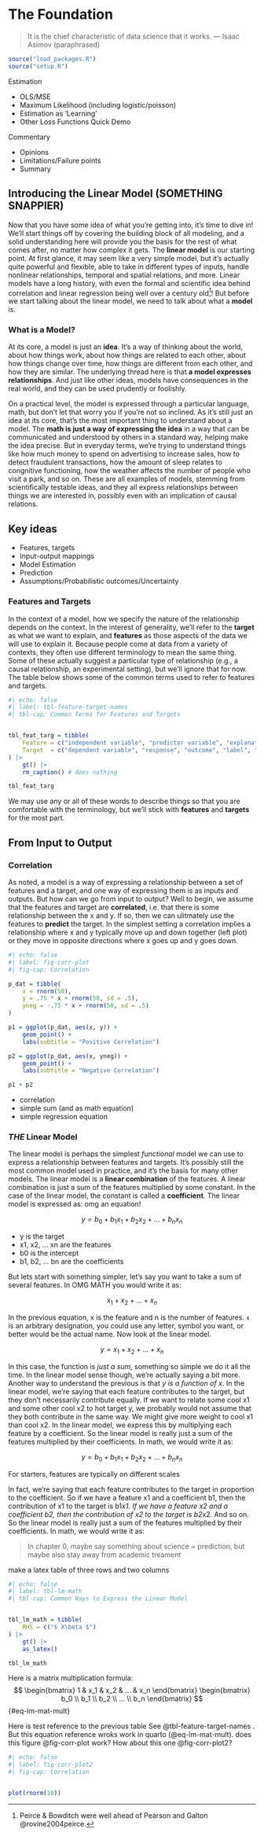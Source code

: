 # The Foundation

> It is the chief characteristic of data science that it works.
― Isaac Asimov (paraphrased)

```r
source("load_packages.R")
source("setup.R")
```


Estimation

- OLS/MSE
- Maximum Likelihood (including logistic/poisson)
- Estimation as ‘Learning’
- Other Loss Functions Quick Demo

Commentary

- Opinions
- Limitations/Failure points
- Summary

## Introducing the Linear Model  (SOMETHING SNAPPIER)


Now that you have some idea of what you're getting into, it's time to dive in! We'll start things off by covering the building block of all modeling, and a solid understanding here will provide you the basis for the rest of what comes after, no matter how complex it gets. The **linear model** is our starting point. At first glance, it may seem like a very simple model, but it's actually quite powerful and flexible, able to take in different types of inputs, handle nonlinear relationships, temporal and spatial relations, and more. Linear models have a long history, with even the formal and scientific idea behind correlation and linear regression being well over a century old[^corbypeirce]! But before we start talking about the linear model, we need to talk about what a **model** is.

### What is a Model?

At its core, a model is just an **idea**. It's a way of thinking about the world, about how things work, about how things are related to each other, about how things change over time, how things are different from each other, and how they are similar. The underlying thread here is that **a model expresses relationships**.  And just like other ideas, models have consequences in the real world, and they can be used prudently or foolishly. 

On a practical level, the model is expressed through a particular language, math, but don't let that worry you if you're not so inclined. As it's still just an idea at its core, that's the most important thing to understand about a model. The **math is just a way of expressing the idea** in a way that can be communicated and understood by others in a standard way, helping make the idea precise. But in everyday terms, we're trying to understand things like how much money to spend on advertising to increase sales, how to detect fraudulent transactions, how the amount of sleep relates to congnitive functioning, how the weather affects the number of people who visit a park, and so on.  These are all examples of models, stemming from scientifically testable ideas, and they all express relationships between things we are interested in, possibly even with an implication of causal relations. 

[^corbypeirce]: Peirce & Bowditch were well ahead of Pearson and Galton @rovine2004peirce.


## Key ideas


- Features, targets
- Input-output mappings
- Model Estimation
- Prediction
- Assumptions/Probabilistic outcomes/Uncertainty

### Features and Targets

In the context of a model, how we specify the nature of the relationship depends on the context. In the interest of generality, we'll refer to the **target** as what we want to explain, and **features** as those aspects of the data we will use to explain it. Because people come at data from a variety of contexts, they often use different terminology to mean the same thing. Some of these actually suggest a particular type of relationship (e.g., a causal relationship, an experimental setting), but we'll ignore that for now.  The table below shows some of the common terms used to refer to features and targets.

```r
#| echo: false
#| label: tbl-feature-target-names
#| tbl-cap: Common Terms for Features and Targets


tbl_feat_targ = tibble(
    Feature = c("independent variable", "predictor variable", "explanatory variable", "covariate", "x", "input"),
    Target  = c("dependent variable", "response", "outcome", "label", "y", "output"),
) |>
    gt() |>
    rm_caption() # does nothing

tbl_feat_targ
```

We may use any or all of these words to describe things so that you are comfortable with the terminology, but we'll stick with **features** and **targets** for the most part.


## From Input to Output

### Correlation

As noted,  a model is a way of expressing a relationship between a set of features and a target, and one way of expressing them is as inputs and outputs. But how can we go from input to output?  Well to begin, we assume that the features and target are **correlated**, i.e. that there is some relationship between the x and y.  If so, then we can ulitmately use the features to **predict** the target.  In the simplest setting a correlation implies a  relationship where x and y typically move up and down together (left plot) or they move in opposite directions where x goes up and y goes down.

```r
#| echo: false
#| label: fig-corr-plot
#| fig-cap: Correlation

p_dat = tibble(
    x = rnorm(50),
    y = .75 * x + rnorm(50, sd = .5),
    yneg = -.75 * x + rnorm(50, sd = .5)
)

p1 = ggplot(p_dat, aes(x, y)) +
    geom_point() +
    labs(subtitle = "Positive Correlation")

p2 = ggplot(p_dat, aes(x, yneg)) +
    geom_point() +
    labs(subtitle = "Negative Correlation")

p1 + p2
```

- correlation
- simple sum (and as math equation)
- simple regression equation

### *THE* Linear Model

The linear model is perhaps the simplest *functional* model we can use to express a relationship between features and targets.  It's possibly still the most common model used in practice, and it's the basis for many other models.  The linear model is a **linear combination** of the features.  A linear combination is just a sum of the features multiplied by some constant.  In the case of the linear model, the constant is called a **coefficient**.  The linear model is expressed as:
omg an equation!

$$y = b_0 + b_1x_1 + b_2x_2 + ... + b_nx_n$$

- y is the target
- x1, x2, ... xn are the features
- b0 is the intercept
- b1, b2, ... bn are the coefficients



But lets start with something simpler, let's say you want to take a sum of several features. In OMG MATH you would write it as:

$$x_1 + x_2 + ... + x_n$$

In the previous equation, x is the feature and n is the number of features. `x` is an arbitrary designation, you could use any letter, symbol you want, or better would be the actual name. Now look at the linear model.


$$y = x_1 + x_2 + ... + x_n$$

In this case, the function is *just a sum*, something so simple we do it all the time. In the linear model sense though, we're actually saying a bit more. Another way to understand the previous is that *y is a function of x*.  In the linear model, we're saying that each feature contributes to the target, but they don't necessarily contribute equally. If we want to relate some cool x1 and some other cool x2 to hot target y, we probably would not assume that they both contribute in the same way.  We might give more weight to cool x1 than cool x2.  In the linear model, we express this by multiplying each feature by a coefficient.  So the linear model is really just a sum of the features multiplied by their coefficients.  In math, we would write it as:

$$y = b_0 + b_1x_1 + b_2x_2 + ... + b_nx_n$$

For starters, features are typically on different scales

In fact, we're saying that each feature contributes to the target in proportion to the coefficient.  So if we have a feature x1 and a coefficient b1, then the contribution of x1 to the target is b1*x1.  If we have a feature x2 and a coefficient b2, then the contribution of x2 to the target is b2*x2.  And so on.  So the linear model is really just a sum of the features multiplied by their coefficients.  In math, we would write it as:


> In chapter 0, maybe say something about science = prediction, but maybe also stay away from academic treament


make a latex table of three rows and two columns


```r
#| echo: false
#| label: tbl-lm-math
#| tbl-cap: Common Ways to Express the Linear Model


tbl_lm_math = tibble(
    RHS = c("$ X\beta $")
) |>
    gt() |>
    as_latex()

tbl_lm_math
```


Here is a matrix multiplication formula:
$$
\begin{bmatrix} 1 & x_1 & x_2 & ... & x_n \end{bmatrix} \begin{bmatrix} b_0 \\ b_1 \\ b_2 \\ ... \\ b_n \end{bmatrix}
$$ {#eq-lm-mat-mult}


Here is test reference to the previous table See @tbl-feature-target-names . But this equation reference wroks work in quarto (@eq-lm-mat-mult). does this figure @fig-corr-plot work?  How about this one @fig-corr-plot2?

```r
#| echo: false
#| label: fig-corr-plot2
#| fig-cap: Correlation


plot(rnorm(10))
```
